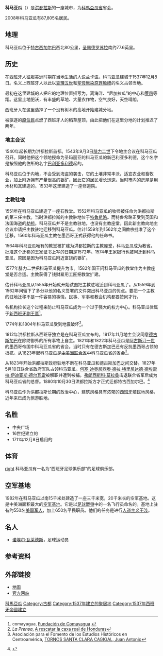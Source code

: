 {{Infobox settlement
|official_name          = 科馬亞瓜
|native_name            = Comayagua
|nickname               = 
|motto                  = 
|image_skyline          = CatedraldeComayagua.jpg
|imagesize              = 300px
|image_caption          = {{Link-es|科馬亞瓜主教座堂|Catedral de la Inmaculada Concepción (Comayagua)|科馬亞瓜教堂}}
|image_flag             = 
|image_seal             = 
|image_shield           = 
|image_map              = 
|mapsize                = 
|map_caption            = 
|pushpin_map            = Honduras
|pushpin_mapsize        =300
|subdivision_type       = 國家
|subdivision_name       = {{flag|Honduras}}
|subdivision_type1      = 省份
|subdivision_name1      = [[科馬亞瓜省|科馬亞瓜省]]
|subdivision_type2      = 鄰近大型城市
|subdivision_name2      = [[德古斯加巴|德古斯加巴]] {{convert|37.6|mi|km}}，[[聖佩德羅蘇拉|聖佩德羅蘇拉]] {{convert|77.6|mi|km}}，[[聖薩爾瓦多|聖薩爾瓦多]] {{convert|119.9|mi|km}}
|government_type        = 
|leader_title           = Alcalde|leader_name            = Carlos Miranda
|leader_title1          =  
|leader_name1           = 
|leader_title2          =
|leader_name2           =
|leader_title3          =
|leader_name3           = 
|established_title      = 建立
|established_date       = 1537年12月8日|established_title2     = 
|established_date2      = 
|established_title3     = 
|established_date3      = 
|area_magnitude         = 
|area_total             = 
|TotalArea_sq_mi        = 
|area_land              = 
|LandArea_sq_mi         = 
|area_water             = 
|WaterArea_sq_mi        = 
|area_water_percent     = 
|area_urban             = 
|UrbanArea_sq_mi        = 
|area_metro             = 
|MetroArea_sq_mi        = 
|population_as_of       = 2005
|population_note        = 
|population_total       = 60078
|population_density     = 
|population_density_mi2 = 
|population_metro       = 
|population_density_metro_km2 =
|population_density_metro_mi2 =
|population_urban       = 
|timezone               = [[北美中部時區|CST]]
|utc_offset             = -6
|timezone_DST           = 
|utc_offset_DST         = 
|elevation              = 
|elevation_ft           = 
|postal_code_type       =  <!-- enter ZIP code, Postcode, Post code, Postal code... -->
|postal_code            =
|website                = 
|footnotes              = 
}}
'''科马亚瓜'''（{{lang-es|Comayagua}}）是[[洪都拉斯|洪都拉斯]]的一座城市，为[[科馬亞瓜省|科馬亞瓜省]]省会。

2008年科马亚瓜有87,805名居民。

==地理==
科马亚瓜位于[[特古西加尔巴|特古西加尔巴]]西北80公里，[[圣佩德罗苏拉|圣佩德罗苏拉]]南约77.6英里。

==历史==
在西班牙人征服美洲时期在当地生活的人说[[兰卡语|兰卡语]]。科马亚瓜建城于1537年12月8日。名义上西班牙人以此以[[查理五世_(神圣罗马帝国)|查理五世]]和[[聖母無染原罪瞻禮|聖母無染原罪瞻禮]]的名义占领当地。

最初在这里建城的人把它的地理位置描写为，离海洋、“尼加拉瓜”的中心和[[莱昂_(尼加拉瓜)|莱昂]]等距。这里土地肥沃，有丰盛的草地、大量农作物，空气良好，天空晴朗。

西班牙人在这里选择了一个没有树木的高地开始建城分地。

被驱逐的[[原住民|原住民]]点燃了西班牙人的稻草屋顶，由此把他们在这里分地的计划推迟了两年。

===地主会议===
1540年起长期为洪都拉斯首都。1543年9月3日[[腓力二世_(西班牙)|腓力二世]]下令地主会议在科马亚瓜召开。同时他把这个领地授命为圣玛丽亚的科马亚瓜的新巴利亚多利德，这个名字是按照他的住所的名字[[巴利亚多利德|巴利亚多利德]]起的。

科马亚瓜位于内地，不会受到海盗的袭击，它的土壤非常丰沃，适宜农业和畜牧业，加上附近拥有产量很高的银矿，因此它的居民增长迅速。当时市内的房屋是用木材和瓦建造的。1533年这里建造了一座修道院。

===主教驻地===
1551年在科马亚瓜建造了一座石教堂。1552年科马亚瓜的牧师被任命为洪都拉斯的第三任主教。当时洪都拉斯的主教驻地位于[[特鲁希略|特鲁希略]]。而特鲁希略正受到英国和法国海盗的[[私掠許可證|劫掠]]。科马亚瓜并不是主教驻地，也没有主教座堂。因此新主教向地主会议申请把主教驻地迁移到科马亚瓜。估计1559年到1562年之间教宗批准了这个迁移。1560年科马亚瓜主教在墨西哥正式获得他的任命书。

1564年科马亚瓜唯有的教堂被扩建为洪都拉斯的主教座堂，科马亚瓜成为教省。批准这个迁移的王家证书上写的日期是1572年。1574年王家银行也被阿迁到科马亚瓜，原因是因为科马亚瓜附近富饶的银矿。

1577年腓力二世把科马亚瓜提升为市。1582年国王问科马亚瓜的教堂作为主教座堂是否合适。主教获得了钱财雇用工匠把教堂扩建。

估计科马亚瓜从1555年开始就开始试图把主教驻地迁到科马亚瓜了。从1559年到1562年间留下了多分以他的名义签署的文件突出科马亚瓜的优点。要把一个主教的驻地迁移不是一件容易的事情。民事、军事和教会机构都要赞同才行。

各机构拉长这个过程来防止科马亚瓜成为一个过于强大的权力中心。科马亚瓜律属于[[新西班牙副王區|新西班牙副王區]]<ref name=comayagua>comayagua, [http://www.comayagua.org/cultura/fundacion.htm Fundación de Comayagua] {{Wayback|url=http://www.comayagua.org/cultura/fundacion.htm |date=20110724230235 }}</ref>。

1774年和1804年科马亚瓜受到地震破坏<ref name=lp>''La Prensa'', [http://archivo.laprensa.hn/ez/index.php/laprensa_user/extra/destinos/a_rescatar_la_caxa_real_de_honduras A rescatar la caxa real de Honduras]{{dead link|date=2018年1月 |bot=InternetArchiveBot |fix-attempted=yes }}</ref>。

1812年洪都拉斯从西班牙独立是在科马亚瓜宣布的。1817年11月地主会议同意[[德古斯加巴|德古斯加巴]]在除防御外的所有事物上自主。1821年和1822年科马亚瓜是[[阿古斯汀一世_(墨西哥)|阿古斯汀一世]]的墨西哥帝国中科马亚瓜省的省会，当时只有在德古斯加巴还有反抗墨西哥占领的抵抗。从1823年起科马亚瓜是[[中美洲联合省|中美洲联合省]]中科马亚瓜省的省会<ref name=afehc>Asociación para el Fomento de los Estudios Históricos en Centroamérica, [http://afehc-historia-centroamericana.org/index.php?action=fi_aff&oldid=22&module=diccionario TORNOS SANTA CLARA CAGIGAL, Juan Antonio]{{Dead link|date=2018年7月 |bot=InternetArchiveBot |fix-attempted=yes }}</ref>。

从1823年开始洪都拉斯政府驻地不断在科马亚瓜和德古斯加巴之间交替。1827年5月10日联合省政府军队占领科马亚瓜。[[何塞·迪奥尼西奥·德拉·特里尼达德·德埃雷拉·伊迪亚斯·德尔瓦雷|何塞·迪奥尼西奥·德拉·特里尼达德·德埃雷拉·伊迪亚斯·德尔瓦雷]]被解职并遭到被捕。[[弗朗西斯科·莫拉桑|弗朗西斯科·莫拉桑]]击退联合省军后成为科马亚瓜省的总督。1880年10月30日洪都拉斯方才正式迁都特古西加尔巴。<ref name="leger">{{Cite book|url=https://zh.wikisource.org/wiki/%E7%80%9B%E5%AF%B0%E5%BF%97%E7%95%A5|title=瀛寰志略|author=[[徐继畲|徐继畲]]|date=|publisher=|year=|isbn=|location=|pages=|language=|access-date=2022-03-29|dead-url=no|quote=曰鬨都拉斯国，长约一千二百余里，广约五百里，会城名'''哥麻牙瓜'''}} {{PD-notice}}</ref>


科马亚瓜作为洪都拉斯长期的政治中心，建筑风格具有浓郁的[[西班牙|西班牙]]殖民地风格，近年来已成为旅游胜地。

==名胜==
*中央广场
*16世纪建立的{{lang|es|Palacio de la Alcaldía Municipal}}
*1711年12月8日启用的{{Link-es|科马亚瓜主教座堂|Catedral de la Inmaculada Concepción (Comayagua)|主教座堂}}

==体育==
[[文件:EstadioCarlos_Miranda.JPG|right]]
科马亚瓜有一名为“西班牙足球俱乐部”的足球俱乐部。

==空军基地==
1982年在科马亚瓜以南15千米处建造了一座三千米宽，20千米长的空军基地。这是中美洲面积最大的[[空军基地|空军基地]]。它是以[[足球戰爭|足球戰爭]]中的一名飞行员命名的。基地上驻有约550名[[美国军事|美国军人]]，加上650名平民职员。他们的任务是进行[[人道主义干涉|人道主义干涉]]。

==名人==
*[[诺埃尔·瓦莱德斯|诺埃尔·瓦莱德斯]]，足球运动员

==参考资料==
{{Reflist}}

==外部链接==
{{Commons category|Comayagua}}
* [http://www.infohn.com 地图] {{Wayback|url=http://www.infohn.com/ |date=20190329210408 }}
* [http://www.comayagua.org 官方网站] {{Wayback|url=http://www.comayagua.org/ |date=20100420012300 }}

{{DEFAULTSORT:Comayagua}}
[[Category:科馬亞瓜|]]
[[Category:古都|Category:古都]]
[[Category:1537年建立的聚居地|Category:1537年建立的聚居地]]
[[Category:1537年西班牙帝國建立|Category:1537年西班牙帝國建立]]